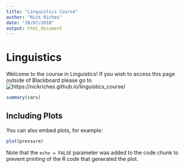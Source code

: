 ```yaml
---
title: "Linguistics Course"
author: "Nick Riches"
date: "20/07/2018"
output: html_document
---
```


# Linguistics

Welcome to the course in Linguistics! If you wish to access this page outside of Blackboard please go to ![https://nickriches.github.io/linguistics_course/](https://nickriches.github.io/linguistics_course/)

```r
summary(cars)
```

## Including Plots

You can also embed plots, for example:

```r
plot(pressure)
```

Note that the `echo = FALSE` parameter was added to the code chunk to prevent printing of the R code that generated the plot.
